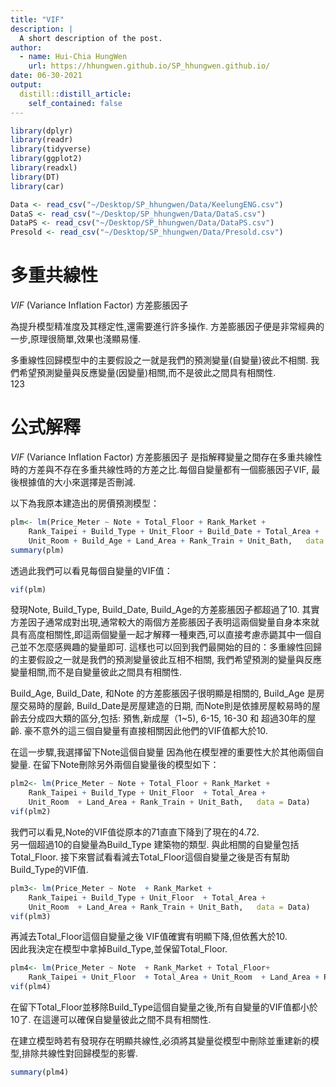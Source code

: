 ```yaml
---
title: "VIF"
description: |
  A short description of the post.
author:
  - name: Hui-Chia HungWen
    url: https://hhungwen.github.io/SP_hhungwen.github.io/
date: 06-30-2021
output:
  distill::distill_article:
    self_contained: false
---
```


```r

library(dplyr)
library(readr)
library(tidyverse)
library(ggplot2)
library(readxl)
library(DT)
library(car)

Data <- read_csv("~/Desktop/SP_hhungwen/Data/KeelungENG.csv")
DataS <- read_csv("~/Desktop/SP_hhungwen/Data/DataS.csv")
DataPS <- read_csv("~/Desktop/SP_hhungwen/Data/DataPS.csv")
Presold <- read_csv("~/Desktop/SP_hhungwen/Data/Presold.csv")
```

# 多重共線性 

*VIF* (Variance Inflation Factor) 方差膨脹因子  

為提升模型精准度及其穩定性,還需要進行許多操作.   方差膨脹因子便是非常經典的一步,原理很簡單,效果也淺顯易懂.  

多重線性回歸模型中的主要假設之一就是我們的預測變量(自變量)彼此不相關. 我們希望預測變量與反應變量(因變量)相關,而不是彼此之間具有相關性.   
123  


# 公式解釋  

*VIF* (Variance Inflation Factor) 方差膨脹因子 是指解釋變量之間存在多重共線性時的方差與不存在多重共線性時的方差之比.每個自變量都有一個膨脹因子VIF, 最後根據值的大小來選擇是否刪減.  

以下為我原本建造出的房價預測模型：  


```r
plm<- lm(Price_Meter ~ Note + Total_Floor + Rank_Market + 
    Rank_Taipei + Build_Type + Unit_Floor + Build_Date + Total_Area + 
    Unit_Room + Build_Age + Land_Area + Rank_Train + Unit_Bath,   data = Data)
summary(plm)
```

透過此我們可以看見每個自變量的VIF值：  
```r

vif(plm)
```

發現Note, Build_Type, Build_Date, Build_Age的方差膨脹因子都超過了10. 其實方差因子通常成對出現,通常較大的兩個方差膨脹因子表明這兩個變量自身本來就具有高度相關性,即這兩個變量一起才解釋一種東西,可以直接考慮赤鼯其中一個自己並不怎麼感興趣的變量即可. 這樣也可以回到我們最開始的目的：多重線性回歸的主要假設之一就是我們的預測變量彼此互相不相關, 我們希望預測的變量與反應變量相關,而不是自變量彼此之間具有相關性.  

Build_Age, Build_Date, 和Note 的方差膨脹因子很明顯是相關的, Build_Age 是房屋交易時的屋齡, Build_Date是房屋建造的日期, 而Note則是依據房屋較易時的屋齡去分成四大類的區分,包括: 預售,新成屋（1~5), 6-15, 16-30 和 超過30年的屋齡. 豪不意外的這三個自變量有直接相關因此他們的VIF值都大於10. 

在這一步驟,我選擇留下Note這個自變量 因為他在模型裡的重要性大於其他兩個自變量.  在留下Note刪除另外兩個自變量後的模型如下：  

```r
plm2<- lm(Price_Meter ~ Note + Total_Floor + Rank_Market + 
    Rank_Taipei + Build_Type + Unit_Floor  + Total_Area + 
    Unit_Room  + Land_Area + Rank_Train + Unit_Bath,   data = Data)
vif(plm2)

```

我們可以看見,Note的VIF值從原本的71直直下降到了現在的4.72.  
另一個超過10的自變量為Build_Type 建築物的類型. 與此相關的自變量包括Total_Floor.  接下來嘗試看看減去Total_Floor這個自變量之後是否有幫助Build_Type的VIF值.  
```r
plm3<- lm(Price_Meter ~ Note  + Rank_Market + 
    Rank_Taipei + Build_Type + Unit_Floor  + Total_Area + 
    Unit_Room  + Land_Area + Rank_Train + Unit_Bath,   data = Data)
vif(plm3)

```

再減去Total_Floor這個自變量之後 VIF值確實有明顯下降,但依舊大於10.  
因此我決定在模型中拿掉Build_Type,並保留Total_Floor.  

```r
plm4<- lm(Price_Meter ~ Note  + Rank_Market + Total_Floor+
    Rank_Taipei + Unit_Floor  + Total_Area + Unit_Room  + Land_Area + Rank_Train + Unit_Bath,   data = Data)
vif(plm4)

```

在留下Total_Floor並移除Build_Type這個自變量之後,所有自變量的VIF值都小於10了. 在這邊可以確保自變量彼此之間不具有相關性.

在建立模型時若有發現存在明顯共線性,必須將其變量從模型中刪除並重建新的模型,排除共線性對回歸模型的影響.  

```r
summary(plm4)
```


